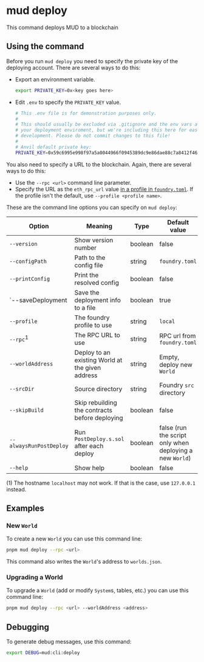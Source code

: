 # mud deploy

This command deploys MUD to a blockchain

## Using the command

Before you run `mud deploy` you need to specify the private key of the deploying account.
There are several ways to do this:

- Export an environment variable.

  ```sh copy
  export PRIVATE_KEY=0x<key goes here>
  ```

- Edit `.env` to specify the `PRIVATE_KEY` value.

  ```sh copy
  # This .env file is for demonstration purposes only.
  #
  # This should usually be excluded via .gitignore and the env vars attached to
  # your deployment enviroment, but we're including this here for ease of local
  # development. Please do not commit changes to this file!
  #
  # Anvil default private key:
  PRIVATE_KEY=0x59c6995e998f97a5a0044966f0945389dc9e86dae88c7a8412f4603b6b78690d
  ```

You also need to specify a URL to the blockchain.
Again, there are several ways to do this:

- Use the `--rpc <url>` command line parameter.
- Specify the URL as the `eth_rpc_url` value [in a profile in `foundry.toml`](https://book.getfoundry.sh/config/).
  If the profile isn't the default, use `--profile <profile name>`.

These are the command line options you can specify on `mud deploy`:

| Option                  | Meaning                                          | Type    | Default value                                            |
| ----------------------- | ------------------------------------------------ | ------- | -------------------------------------------------------- |
| `--version`             | Show version number                              | boolean | false                                                    |
| `--configPath`          | Path to the config file                          | string  | `foundry.toml`                                           |
| `--printConfig`         | Print the resolved config                        | boolean | false                                                    |
| `--saveDeployment       | Save the deployment info to a file               | boolean | true                                                     |
| `--profile`             | The foundry profile to use                       | string  | `local`                                                  |
| `--rpc`<sup>1</sup>     | The RPC URL to use                               | string  | RPC url from `foundry.toml`                              |
| `--worldAddress`        | Deploy to an existing World at the given address | string  | Empty, deploy new `World`                                |
| `--srcDir`              | Source directory                                 | string  | Foundry `src` directory                                  |
| `--skipBuild`           | Skip rebuilding the contracts before deploying   | boolean | false                                                    |
| `--alwaysRunPostDeploy` | Run `PostDeploy.s.sol` after each deploy         | boolean | false (run the script only when deploying a new `World`) |
| `--help`                | Show help                                        | boolean | false                                                    |

(1) The hostname `localhost` may not work. If that is the case, use `127.0.0.1` instead.

## Examples

### New `World`

To create a new `World` you can use this command line:

```sh copy
pnpm mud deploy --rpc <url>
```

This command also writes the `World`'s address to `worlds.json`.

### Upgrading a World

To upgrade a `World` (add or modify `System`s, tables, etc.) you can use this command line:

```sh copy
pnpm mud deploy --rpc <url> --worldAddress <address>
```

## Debugging

To generate debug messages, use this command:

```sh copy
export DEBUG=mud:cli:deploy
```
